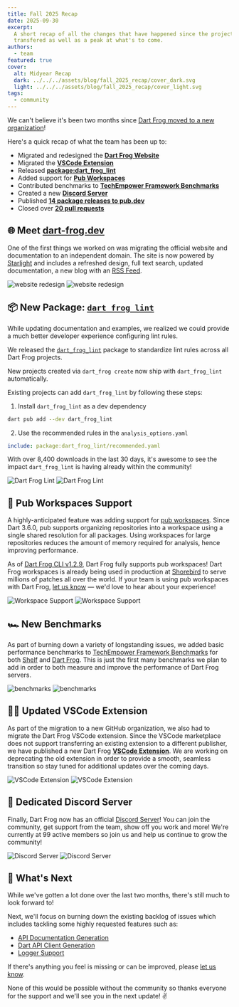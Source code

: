```yaml
---
title: Fall 2025 Recap
date: 2025-09-30
excerpt:
  A short recap of all the changes that have happened since the project was
  transfered as well as a peak at what's to come.
authors:
  - team
featured: true
cover:
  alt: Midyear Recap
  dark: ../../../assets/blog/fall_2025_recap/cover_dark.svg
  light: ../../../assets/blog/fall_2025_recap/cover_light.svg
tags:
  - community
---
```








We can't believe it's been two months since
[Dart Frog moved to a new organization](/blog/future-of-dart-frog)!

Here's a quick recap of what the team has been up to:

- Migrated and redesigned the [**Dart Frog Website**](https://dart-frog.dev)
- Migrated the
  [**VSCode Extension**](https://marketplace.visualstudio.com/items?itemName=DartFrog.dart-frog-dev)
- Released [**package:dart_frog_lint**](https://pub.dev/packages/dart_frog_lint)
- Added support for
  [**Pub Workspaces**](https://github.com/dart-frog-dev/dart_frog/pull/1825)
- Contributed benchmarks to
  [**TechEmpower Framework Benchmarks**](https://github.com/TechEmpower/FrameworkBenchmarks/pull/10048)
- Created a new [**Discord Server**](https://dart-frog.dev/discord)
- Published
  [**14 package releases to pub.dev**](https://pub.dev/publishers/dart-frog.dev/packages)
- Closed over
  [**20 pull requests**](https://github.com/dart-frog-dev/dart_frog/pulls?q=is%3Apr+is%3Aclosed)

## 🌐 Meet [dart-frog.dev](https://dart-frog.dev)

One of the first things we worked on was migrating the official website and
documentation to an independent domain. The site is now powered by
[Starlight](https://starlight.astro.build) and includes a refreshed design, full
text search, updated documentation, a new blog with an
[RSS Feed](/blog/rss.xml).

<Image
	class="light:sl-hidden"
	src={websiteRedesignDark}
	alt="website redesign"
/>
<Image
	class="dark:sl-hidden"
	src={websiteRedesignLight}
	alt="website redesign"
/>

## 📦 New Package: [`dart_frog_lint`](https://pub.dev/packages/dart_frog_lint)

While updating documentation and examples, we realized we could provide a much
better developer experience configuring lint rules.

We released the [`dart_frog_lint`](https://pub.dev/packages/dart_frog_lint)
package to standardize lint rules across all Dart Frog projects.

New projects created via `dart_frog create` now ship with `dart_frog_lint`
automatically.

Existing projects can add `dart_frog_lint` by following these steps:

1. Install `dart_frog_lint` as a dev dependency

```sh
dart pub add --dev dart_frog_lint
```

2. Use the recommended rules in the `analysis_options.yaml`

```yaml
include: package:dart_frog_lint/recommended.yaml
```

With over 8,400 downloads in the last 30 days, it's awesome to see the impact
`dart_frog_lint` is having already within the community!

<Image class="light:sl-hidden" src={lintDark} alt="Dart Frog Lint" />
<Image class="dark:sl-hidden" src={lintLight} alt="Dart Frog Lint" />

## 🎯 Pub Workspaces Support

A highly-anticipated feature was adding support for
[pub workspaces](https://dart.dev/tools/pub/workspaces). Since Dart 3.6.0, pub
supports organizing repositories into a workspace using a single shared
resolution for all packages. Using workspaces for large repositories reduces the
amount of memory required for analysis, hence improving performance.

As of
[Dart Frog CLI v1.2.9](https://github.com/dart-frog-dev/dart_frog/pull/1825),
Dart Frog fully supports pub workspaces! Dart Frog workspaces is already being
used in production at [Shorebird](https://shorebird.dev) to serve millions of
patches all over the world. If your team is using pub workspaces with Dart Frog,
[let us know](https://dart-frog.dev/discord) — we'd love to hear about your
experience!

<Image class="light:sl-hidden" src={workspacesDark} alt="Workspace Support" />
<Image class="dark:sl-hidden" src={workspacesLight} alt="Workspace Support" />

## 🏎️ New Benchmarks

As part of burning down a variety of longstanding issues, we added basic
performance benchmarks to
[TechEmpower Framework Benchmarks](https://www.techempower.com/benchmarks/#section=data-r23)
for both [Shelf](https://github.com/TechEmpower/FrameworkBenchmarks/pull/10025)
and [Dart Frog](https://github.com/TechEmpower/FrameworkBenchmarks/pull/10048).
This is just the first many benchmarks we plan to add in order to both measure
and improve the performance of Dart Frog servers.

<Image class="light:sl-hidden" src={benchmarksDark} alt="benchmarks" />
<Image class="dark:sl-hidden" src={benchmarksLight} alt="benchmarks" />

## 🧑‍💻 Updated VSCode Extension

As part of the migration to a new GitHub organization, we also had to migrate
the Dart Frog VSCode extension. Since the VSCode marketplace does not support
transferring an existing extension to a different publisher, we have published a
new Dart Frog
[**VSCode Extension**](https://marketplace.visualstudio.com/items?itemName=DartFrog.dart-frog-dev).
We are working on deprecating the old extension in order to provide a smooth,
seamless transition so stay tuned for additional updates over the coming days.

<Image class="light:sl-hidden" src={vscodeDark} alt="VSCode Extension" />
<Image class="dark:sl-hidden" src={vscodeLight} alt="VSCode Extension" />

## 💬 Dedicated Discord Server

Finally, Dart Frog now has an official
[Discord Server](https://dart-frog.dev/discord)! You can join the community, get
support from the team, show off you work and more! We're currently at 99 active
members so join us and help us continue to grow the community!

<Image class="light:sl-hidden" src={discordDark} alt="Discord Server" />
<Image class="dark:sl-hidden" src={discordLight} alt="Discord Server" />

## 👀 What's Next

While we've gotten a lot done over the last two months, there's still much to
look forward to!

Next, we'll focus on burning down the existing backlog of issues which includes
tackling some highly requested features such as:

- [API Documentation Generation](https://github.com/dart-frog-dev/dart_frog/issues/152)
- [Dart API Client Generation](https://github.com/dart-frog-dev/dart_frog/issues/151)
- [Logger Support](https://github.com/dart-frog-dev/dart_frog/issues/153)

If there's anything you feel is missing or can be improved, please
[let us know](https://github.com/dart-frog-dev/dart_frog/issues/new).

None of this would be possible without the community so thanks everyone for the
support and we'll see you in the next update! ✌️
